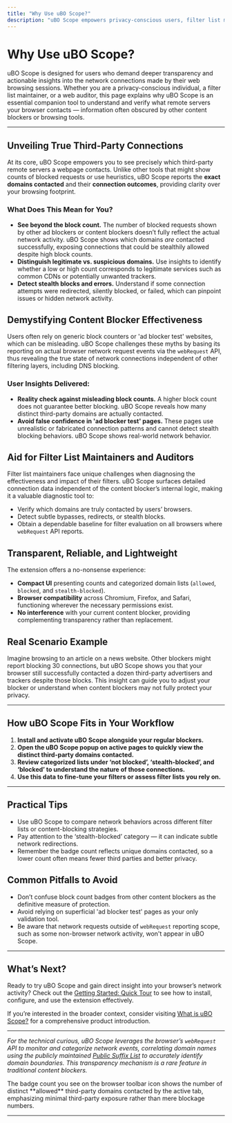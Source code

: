 ```yaml
---
title: "Why Use uBO Scope?"
description: "uBO Scope empowers privacy-conscious users, filter list maintainers, and web auditors to make data-driven decisions about their browsing experience. By surfacing a concise count of distinct third-party remote servers contacted by any webpage—exposing visibility commonly hidden by other tools—it demystifies content blocker effectiveness and uncovers stealthy or misreported network traffic."
---
```


# Why Use uBO Scope?

uBO Scope is designed for users who demand deeper transparency and actionable insights into the network connections made by their web browsing sessions. Whether you are a privacy-conscious individual, a filter list maintainer, or a web auditor, this page explains why uBO Scope is an essential companion tool to understand and verify what remote servers your browser contacts — information often obscured by other content blockers or browsing tools.

---

## Unveiling True Third-Party Connections

At its core, uBO Scope empowers you to see precisely which third-party remote servers a webpage contacts. Unlike other tools that might show counts of blocked requests or use heuristics, uBO Scope reports the **exact domains contacted** and their **connection outcomes**, providing clarity over your browsing footprint.

### What Does This Mean for You?
- **See beyond the block count.** The number of blocked requests shown by other ad blockers or content blockers doesn’t fully reflect the actual network activity. uBO Scope shows which domains _are_ contacted successfully, exposing connections that could be stealthily allowed despite high block counts.
- **Distinguish legitimate vs. suspicious domains.** Use insights to identify whether a low or high count corresponds to legitimate services such as common CDNs or potentially unwanted trackers.
- **Detect stealth blocks and errors.** Understand if some connection attempts were redirected, silently blocked, or failed, which can pinpoint issues or hidden network activity.

## Demystifying Content Blocker Effectiveness

Users often rely on generic block counters or 'ad blocker test' websites, which can be misleading. uBO Scope challenges these myths by basing its reporting on actual browser network request events via the `webRequest` API, thus revealing the true state of network connections independent of other filtering layers, including DNS blocking.

### User Insights Delivered:
- **Reality check against misleading block counts.** A higher block count does not guarantee better blocking. uBO Scope reveals how many distinct third-party domains are actually contacted.
- **Avoid false confidence in 'ad blocker test' pages.** These pages use unrealistic or fabricated connection patterns and cannot detect stealth blocking behaviors. uBO Scope shows real-world network behavior.

## Aid for Filter List Maintainers and Auditors

Filter list maintainers face unique challenges when diagnosing the effectiveness and impact of their filters. uBO Scope surfaces detailed connection data independent of the content blocker’s internal logic, making it a valuable diagnostic tool to:

- Verify which domains are truly contacted by users’ browsers.
- Detect subtle bypasses, redirects, or stealth blocks.
- Obtain a dependable baseline for filter evaluation on all browsers where `webRequest` API reports.

## Transparent, Reliable, and Lightweight

The extension offers a no-nonsense experience:

- **Compact UI** presenting counts and categorized domain lists (`allowed`, `blocked`, and `stealth-blocked`).
- **Browser compatibility** across Chromium, Firefox, and Safari, functioning wherever the necessary permissions exist.
- **No interference** with your current content blocker, providing complementing transparency rather than replacement.

## Real Scenario Example

Imagine browsing to an article on a news website. Other blockers might report blocking 30 connections, but uBO Scope shows you that your browser still successfully contacted a dozen third-party advertisers and trackers despite those blocks. This insight can guide you to adjust your blocker or understand when content blockers may not fully protect your privacy.

---

## How uBO Scope Fits in Your Workflow

1. **Install and activate uBO Scope alongside your regular blockers.**
2. **Open the uBO Scope popup on active pages to quickly view the distinct third-party domains contacted.**
3. **Review categorized lists under ‘not blocked’, ‘stealth-blocked’, and ‘blocked’ to understand the nature of those connections.**
4. **Use this data to fine-tune your filters or assess filter lists you rely on.**

---

## Practical Tips

- Use uBO Scope to compare network behaviors across different filter lists or content-blocking strategies.
- Pay attention to the ‘stealth-blocked’ category — it can indicate subtle network redirections.
- Remember the badge count reflects unique domains contacted, so a lower count often means fewer third parties and better privacy.

## Common Pitfalls to Avoid

- Don’t confuse block count badges from other content blockers as the definitive measure of protection.
- Avoid relying on superficial 'ad blocker test' pages as your only validation tool.
- Be aware that network requests outside of `webRequest` reporting scope, such as some non-browser network activity, won't appear in uBO Scope.

---

## What’s Next?

Ready to try uBO Scope and gain direct insight into your browser’s network activity? Check out the [Getting Started: Quick Tour](/overview/user_journeys_usecases/quickstart_overview) to see how to install, configure, and use the extension effectively.

If you’re interested in the broader context, consider visiting [What is uBO Scope?](/overview/intro_product_value/product_overview) for a comprehensive product introduction.


---

_For the technical curious, uBO Scope leverages the browser’s `webRequest` API to monitor and categorize network events, correlating domain names using the publicly maintained [Public Suffix List](https://publicsuffix.org/) to accurately identify domain boundaries. This transparency mechanism is a rare feature in traditional content blockers._


<Note>
The badge count you see on the browser toolbar icon shows the number of distinct **allowed** third-party domains contacted by the active tab, emphasizing minimal third-party exposure rather than mere blockage numbers.
</Note>


---